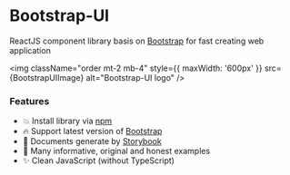 
<Meta title="Introduction" />

# **Bootstrap-UI**

ReactJS component library basis on [Bootstrap](https://getbootstrap.com/)
for fast creating web application


<img className="order mt-2 mb-4" style={{ maxWidth: '600px' }} src={BootstrapUIImage} alt="Bootstrap-UI logo" />

### **Features**
+ 💥 Install library via [npm](https://www.npmjs.com)
+ 🔥 Support latest version of [Bootstrap](https://github.com/twbs/bootstrap/releases/tag/v5.1.3)
+ 🧾 Documents generate by [Storybook](https://www.storybook.js.org)
+ 📖 Many informative, original and honest examples
+ ✨ Clean JavaScript (without TypeScript)
